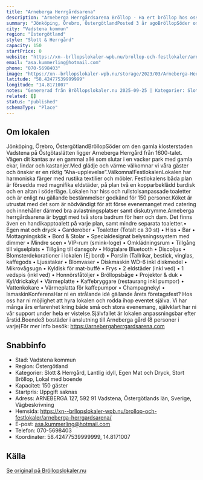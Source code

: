 ```yaml
---
title: "Arneberga Herrgårdsarena"
description: "Arneberga Herrgårdsarena Bröllop - Ha ert bröllop hos oss på Arneberga Herrgårdsarena. Se vår fina Bröllopslokal. Skicka gärna en förfrågan så hjälper vi Er!"
summary: "Jönköping, Örebro, ÖstergötlandPosted 3 år agoBröllopSöder om den gamla klosterstaden Vadstena på Östgötaslätten ligger Arneberga Herrgård från 1600-talet. Vägen dit kantas av en gammal allé som…"
city: "Vadstena kommun"
region: "Östergötland"
style: "Slott & Herrgård"
capacity: 150
startPrice: 0
website: "https://xn--brllopslokaler-wpb.nu/brollop-och-festlokaler/arneberga-herrgardsarena/"
email: "asa.kummerling@hotmail.com"
phone: "070-5698403"
image: "https://xn--brllopslokaler-wpb.nu/storage/2023/03/Arneberga-Herrgardsarena-brollop-brollopslokal-festlokal-vadstena-bild.webp"
latitude: "58.42477539999999"
longitude: "14.8171007"
notes: "Genererad från Bröllopslokaler.nu 2025-09-25 | Kategorier: Slott & Herrgård, Lantlig idyll, Egen Mat och Dryck, Stort Bröllop, Lokal med boende"
related: []
status: "published"
schemaType: "Place"
---
```


## Om lokalen

Jönköping, Örebro, ÖstergötlandBröllopSöder om den gamla klosterstaden Vadstena på Östgötaslätten ligger Arneberga Herrgård från 1600-talet. Vägen dit kantas av en gammal allé som slutar i en vacker park med gamla ekar, lindar och kastanjer.Med glädje och värme välkomnar vi våra gäster och önskar er en riktig ”Aha-upplevelse”.Välkomna!FestlokalenLokalen har harmoniska färger med rustika textilier och möbler. Festlokalens båda plan är försedda med magnifika eldstäder, på plan två en kopparbeklädd bardisk och en altan i söderläge. Lokalen har hiss och rullstolsanpassade toaletter och är enligt nu gällande bestämmelser godkänd för 150 personer.Köket är utrustat med det som är nödvändigt för att förse evenemanget med catering och innehåller därmed bra avlastningsplatser samt diskutrymme.Arneberga herrgårdsarena är byggt med två stora badrum för herr och dam. Det finns även en handikapptoalett på varje plan, samt mindre separata toaletter.• Egen mat och dryck • Garderober • Toaletter (Totalt ca 30 st) • Hiss • Bar • Mottagningskök • Bord & Stolar • Specialdesignat belysningssystem med dimmer • Mindre scen • VIP-rum (smink-loge) • Omklädningsrum • Tillgång till vigselplats • Tillgång till dansgolv • Högtalare Bluetooth • Discoljus • Blomsterdekorationer i lokalen (Ej bord) • Porslin (Tallrikar, bestick, vinglas, kaffegods • Ljusstakar • Blomvaser • Diskmaskin WD-6 inkl diskmedel • Mikrovågsugn • Kyldisk för mat-buffé • Frys • 2 eldstäder (inkl ved) • 1 vedspis (inkl ved) • Honnörsfåtöljer • Bröllopsbåge • Projektor & duk • Kyl/drickakyl • Värmeplatte • Kaffebryggare (restaurang inkl pumpor) • Vattenkokare • Värmeplatta för kaffepumpor • Champagnekyl • IsmaskinKonferensHar ni en strålande idé gällande årets företagsfest? Hos oss har ni möjlighet att hyra lokalen och rodda ihop eventet själva. Vi har många års erfarenhet kring både små och stora evenemang, självklart har ni vår support under hela er vistelse.Självfallet är lokalen anpassningsbar efter årstid.Boende3 bostäder i anslutning till Arneberga gård (8 personer i varje)För mer info besök: https://arnebergaherrgardsarena.com

## Snabbinfo

- Stad: Vadstena kommun
- Region: Östergötland
- Kategorier: Slott & Herrgård, Lantlig idyll, Egen Mat och Dryck, Stort Bröllop, Lokal med boende
- Kapacitet: 150 gäster
- Startpris: Uppgift saknas
- Adress: ARNEBERGA 127, 592 91 Vadstena, Östergötlands län, Sverige, Vägbeskrivning
- Hemsida: https://xn--brllopslokaler-wpb.nu/brollop-och-festlokaler/arneberga-herrgardsarena/
- E-post: asa.kummerling@hotmail.com
- Telefon: 070-5698403
- Koordinater: 58.42477539999999, 14.8171007

## Källa

[Se original på Bröllopslokaler.nu](https://xn--brllopslokaler-wpb.nu/brollop-och-festlokaler/arneberga-herrgardsarena/)
